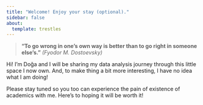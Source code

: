 ```yaml
---
title: "Welcome! Enjoy your stay (optional)."
sidebar: false 
about:
  template: trestles
---
```


> **"To go wrong in one's own way is better than to go right in someone else's."** *(Fyodor M. Dostoevsky)*

Hi! I'm Doğa and I will be sharing my data analysis journey through this little space I now own. And, to make thing a bit more interesting, I have no idea what I am doing!

Please stay tuned so you too can experience the pain of existence of academics with me. Here's to hoping it will be worth it!

